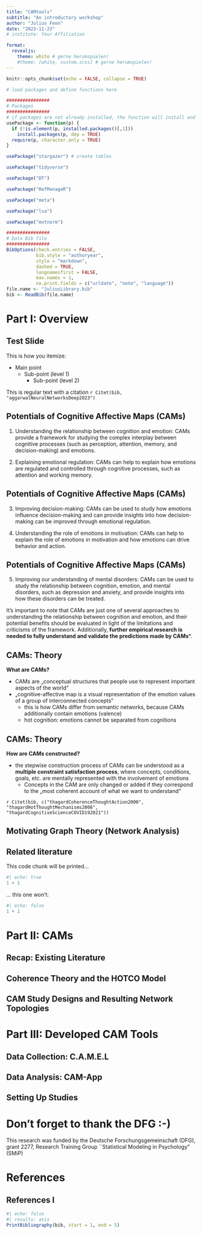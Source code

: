 ```yaml
---
title: "CAMtools"
subtitle: "An introductory workshop"
author: "Julius Fenn"
date: "2023-11-23"
# institute: Your Affiliation

format:
  revealjs:
    theme: white # gerne herumspielen!
    #theme: [white, custom.scss] # gerne herumspielen!
---
```


```r
knitr::opts_chunk$set(echo = FALSE, collapse = TRUE)

# load packages and define functions here

################
# Packages
################
# if packages are not already installed, the function will install and activate them
usePackage <- function(p) {
  if (!is.element(p, installed.packages()[,1]))
    install.packages(p, dep = TRUE)
  require(p, character.only = TRUE)
}

usePackage("stargazer") # create tables

usePackage("tidyverse")

usePackage("DT")

usePackage("RefManageR")

usePackage("meta")

usePackage("lsa")

usePackage("mvtnorm")

################
# Data Bib file
################
BibOptions(check.entries = FALSE,
           bib.style = "authoryear",
           style = "markdown",
           dashed = TRUE,
           longnamesfirst = FALSE,
           max.names = 1,
           no.print.fields = c("urldate", "note", "language"))
file.name <- "JuliusLibrary.bib"
bib <- ReadBib(file.name)
```


# Part I: Overview

## Test Slide
This is how you itemize:

- Main point
  - Sub-point (level 1) 
    - Sub-point (level 2)


This is regular text with a citation
`r Citet(bib, "aggarwalNeuralNetworksDeep2023")`

## Potentials of Cognitive Affective Maps (CAMs)

1. Understanding the relationship between cognition and emotion: CAMs provide a framework for studying the complex interplay between cognitive processes (such as perception, attention, memory, and decision-making) and emotions.

2. Explaining emotional regulation: CAMs can help to explain how emotions are regulated and controlled through cognitive processes, such as attention and working memory.

## Potentials of Cognitive Affective Maps (CAMs)

3. Improving decision-making: CAMs can be used to study how emotions influence decision-making and can provide insights into how decision-making can be improved through emotional regulation.

4. Understanding the role of emotions in motivation: CAMs can help to explain the role of emotions in motivation and how emotions can drive behavior and action.

## Potentials of Cognitive Affective Maps (CAMs)

5. Improving our understanding of mental disorders: CAMs can be used to study the relationship between cognition, emotion, and mental disorders, such as depression and anxiety, and provide insights into how these disorders can be treated.

It's important to note that CAMs are just one of several approaches to understanding the relationship between cognition and emotion, and their potential benefits should be evaluated in light of the limitations and criticisms of the framework. Additionally, **further empirical research is needed to fully understand and validate the predictions made by CAMs***.


## CAMs: Theory

**What are CAMs?**

* CAMs are „conceptual structures that people use to represent important aspects of the world“
* „cognitive-affective map is a visual representation of the emotion values of a group of interconnected concepts“
  + this is how CAMs differ from semantic networks, because CAMs additionally contain emotions (valence)
  + hot cognition: emotions cannot be separated from cognitions

## CAMs: Theory
**How are CAMs constructed?**

* the stepwise construction process of CAMs can be understood as a **multiple constraint satisfaction process**, where concepts, conditions, goals, etc. are mentally represented with the involvement of emotions
  + Concepts in the CAM are only changed or added if they correspond to the „most coherent account of what we want to understand“

`r Citet(bib, c("thagardCoherenceThoughtAction2000", "thagardHotThoughtMechanisms2006", "thagardCognitiveScienceCOVID192021"))`

## Motivating Graph Theory (Network Analysis)


## Related literature

This code chunk will be printed...

```r
#| echo: true
1 + 1
```

... this one won't:

```r
#| echo: false
1 + 1
```


# Part II: CAMs

## Recap: Existing Literature



## Coherence Theory and the HOTCO Model


## CAM Study Designs and Resulting Network Topologies



# Part III: Developed CAM Tools


## Data Collection: C.A.M.E.L



## Data Analysis: CAM-App


## Setting Up Studies



# Don't forget to thank the DFG :-)

This research was funded by the Deutsche Forschungsgemeinschaft (DFG), grant 2277, Research Training Group ``Statistical Modeling in Psychology" (SMiP)


# References

<!-- *********** NEW SLIDE ************** -->
---
## References I

```r
#| echo: false
#| results: asis
PrintBibliography(bib, start = 1, end = 5)
```
